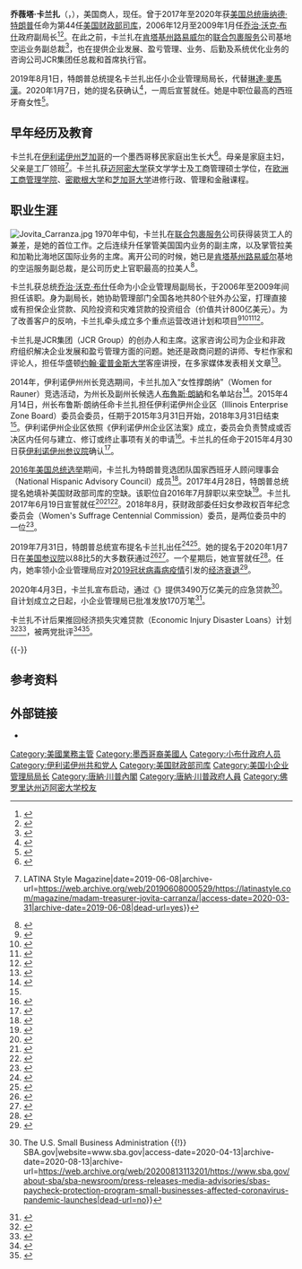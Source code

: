 {{noteTA
|G1=USState
|G2=USGov
|G3=PP
}}

{{Infobox officeholder
| name                = 乔薇塔·卡兰扎<br/>{{lang|en|Jovita Carranza}}
| image               = Administrator Jovita Carranza portrait.jpg
| office              = 第26任{{tsl|en|Administrator of the Small Business Administration|小企业管理局局长}}
| president           = [[唐納·川普|唐納·川普]]
| term_start          = 2020年1月14日
| term_end            = 2021年1月20日
| predecessor         = [[琳達·麥馬漢|琳達·麥馬漢]]
| successor           = [[伊莎贝尔·卡西利亚斯·古兹曼|伊莎贝尔·古兹曼]]
| office1             = 第44任[[美国财政部司库|美国财政部司库]]
| president1          = [[唐納·川普|唐納·川普]]
| term_start1         = 2017年6月19日
| term_end1           = 2020年1月14日
| predecessor1        = {{tsl|en|Rosa Gumataotao Rios|罗莎·古马塔奥托·里奥斯}}
| successor1          = 悬空
| office2             = {{tsl|en|Small Business Administration|小企业管理局}}副局长
| president2          = [[乔治·沃克·布什|乔治·沃克·布什]]
| term_start2         = 2006年12月15日
| term_end2           = 2009年1月20日
| predecessor2        = 梅兰妮·萨伯豪斯（Melanie Sabelhaus）<ref>{{cite web |url=https://www.congress.gov/nomination/109th-congress/1963 |title=PN1963 - Nomination of Jovita Carranza for Small Business Administration, 109th Congress (2005-2006) |date=2006-12-09 |website=www.congress.gov |access-date=2018-03-19 |archive-date=2019-10-13 |archive-url=https://web.archive.org/web/20191013201437/https://www.congress.gov/nomination/109th-congress/1963 |dead-url=no }}</ref>
| successor2          = {{tsl|en|Marie Johns|玛丽·约翰斯}}<ref>{{cite web |url=https://www.congress.gov/nomination/111th-congress/1310 |title=PN1310 - Nomination of Marie Collins Johns for Small Business Administration, 111th Congress (2009-2010) |date=2010-06-22 |website=www.congress.gov |access-date=2018-03-19 |archive-date=2019-04-28 |archive-url=https://web.archive.org/web/20190428093441/https://www.congress.gov/nomination/111th-congress/1310 |dead-url=no }}</ref>
| birth_date          = {{birth date and age|1949|6|29}}
| birth_place         = {{USA}}[[伊利诺伊州|伊利诺伊州]][[芝加哥|芝加哥]]
| death_date          = 
| death_place         = 
| party               = {{GOP}}
| education           = [[邁阿密大學_(佛罗里达州)|邁阿密大學]][[文学士|文学士]]、[[工商管理碩士|工商管理碩士]]
| footnotes           = 
}}
{{CSS image crop
|Image = 10 USD 2017 obverse.jpg
|bSize = 1829
|cWidth = 300
|cHeight = 100
|oTop = 550
|oLeft = 250
|Location = right
|Description = [[10美元纸币|10美元纸币]]上的乔薇塔签名
}}

'''乔薇塔·卡兰扎'''（{{lang-en|Jovita Carranza}}，{{bd|1949年|6月29日||}}），美国商人，现任{{tsl|en|Administrator of the Small Business Administration|小企业管理局局长}}。曾于2017年至2020年获[[美国总统|美国总统]][[唐纳德·特朗普|唐纳德·特朗普]]任命为第44任[[美国财政部司库|美国财政部司库]]，2006年12月至2009年1月任[[乔治·沃克·布什|乔治·沃克·布什]]政府{{tsl|en|Small Business Administration|小企业管理局}}副局长<ref>{{cite web |url=https://georgewbush-whitehouse.archives.gov/results/leadership/bio_1108.html# |title=results.gov : Resources For The President's Team |website=georgewbush-whitehouse.archives.gov |access-date=2018-03-19 |archive-date=2020-10-24 |archive-url=https://web.archive.org/web/20201024161206/https://georgewbush-whitehouse.archives.gov/results/leadership/bio_1108.html |dead-url=no }}</ref><ref>{{cite web |url=http://www.nsba.biz/editor/exec/view.cgi/2/1244/printer |title=Archived copy |access-date=2015-02-24 |dead-url=yes |archive-url=https://web.archive.org/web/20150224205020/http://www.nsba.biz/editor/exec/view.cgi/2/1244/printer |archive-date=2015-02-24 }}</ref>。在此之前，卡兰扎在[[肯塔基州|肯塔基州]][[路易维尔_(肯塔基州)|路易威尔]]的[[联合包裹服务|联合包裹服务]]公司基地空运业务副总裁<ref>{{cite web|url=https://www.congress.gov/nomination/109th-congress/1963|title=PN1963 - Nomination of Jovita Carranza for Small Business Administration, 109th Congress (2005-2006)|date=2006-12-09|website=www.congress.gov|access-date=2018-03-19|archive-date=2019-10-13|archive-url=https://web.archive.org/web/20191013201437/https://www.congress.gov/nomination/109th-congress/1963|dead-url=no}}</ref>，也在提供企业发展、盈亏管理、业务、后勤及系统优化业务的咨询公司JCR集团任总裁和首席执行官。

2019年8月1日，特朗普总统提名卡兰扎出任小企业管理局局长，代替[[琳達·麥馬漢|琳達·麥馬漢]]。2020年1月7日，她的提名获确认<ref>{{Cite web|url=https://www.senate.gov/legislative/LIS/roll_call_lists/roll_call_vote_cfm.cfm?congress=116&session=2&vote=00002|title=U.S. Senate: U.S. Senate Roll Call Votes 116th Congress - 2nd Session|website=www.senate.gov|accessdate=2021-01-16|archive-date=2020-12-14|archive-url=https://web.archive.org/web/20201214121800/https://www.senate.gov/legislative/LIS/roll_call_lists/roll_call_vote_cfm.cfm?congress=116&session=2&vote=00002|dead-url=no}}</ref>，一周后宣誓就任。她是{{tsl|en|Presidency of Donald Trump|唐纳德·特朗普总统任期|特朗普政府}}中职位最高的西班牙裔女性<ref>{{Cite web|url=https://www.cnn.com/2019/04/04/politics/small-business-administration-jovita-carranza/index.html|title=Trump to nominate Jovita Carranza as SBA administrator|first=Betsy|last=Klein|website=CNN|access-date=2020-03-31|archive-date=2020-11-08|archive-url=https://web.archive.org/web/20201108014320/https://www.cnn.com/2019/04/04/politics/small-business-administration-jovita-carranza/index.html|dead-url=no}}</ref>。

== 早年经历及教育 ==
卡兰扎在[[伊利诺伊州|伊利诺伊州]][[芝加哥|芝加哥]]的一个墨西哥移民家庭出生长大<ref>{{cite journal|url=https://www.questia.com/library/journal/1G1-216412665/educational-training-and-diversity-for-better-business|title=Educational Training and Diversity for Better Business: Interview with Jovita Carranza, Vice President of Air Operations/ World Port Manager at UPS|last=Wilczynski|first=Aimee V.|date=2005-01-01|journal=Harvard Journal of Hispanic Policy|volume=17|access-date=2018-03-19|archive-date=2021-01-16|archive-url=https://web.archive.org/web/20210116065420/https://www.gale.com/subject-matter|dead-url=no}}</ref>。母亲是家庭主妇，父亲是工厂领班<ref>{{Cite web|url=https://latinastyle.com/magazine/madam-treasurer-jovita-carranza/|title=Madam Treasurer Jovita Carranza {{!}} LATINA Style Magazine|date=2019-06-08|archive-url=https://web.archive.org/web/20190608000529/https://latinastyle.com/magazine/madam-treasurer-jovita-carranza/|access-date=2020-03-31|archive-date=2019-06-08|dead-url=yes}}</ref>。卡兰扎获[[邁阿密大學_(佛罗里达州)|迈阿密大学]]获文学学士及工商管理硕士学位，在[[欧洲工商管理学院|欧洲工商管理学院]]、[[密歇根大学|密歇根大学]]和[[芝加哥大学|芝加哥大学]]进修行政、管理和金融课程。

== 职业生涯 ==
[[File:Jovita_Carranza.jpg|thumb]]
1970年中旬，卡兰扎在[[联合包裹服务|联合包裹服务]]公司获得装货工人的兼差，是她的首位工作。之后连续升任掌管美国国内业务的副主席，以及掌管拉美和加勒比海地区国际业务的主席。离开公司的时候，她已是[[肯塔基州|肯塔基州]][[路易维尔_(肯塔基州)|路易威尔]]基地的空运服务副总裁，是公司历史上官职最高的拉美人<ref>{{cite web |last1=A. Mann |first1=David |title=Former UPSer takes reins of US SBA |url=https://www.bizjournals.com/louisville/news/2020/01/15/former-upser-takes-reins-of-us-sba.html |website=The Bussiness Journal |accessdate=2021-01-16 |date=2021-01-15 |archive-date=2021-01-16 |archive-url=https://web.archive.org/web/20210116065442/https://www.bizjournals.com/louisville/news/2020/01/15/former-upser-takes-reins-of-us-sba.html |dead-url=no }}</ref>。

卡兰扎获总统[[乔治·沃克·布什|乔治·沃克·布什]]任命为小企业管理局副局长，于2006年至2009年间担任该职。身为副局长，她协助管理部门全国各地共80个驻外办公室，打理直接或有担保企业贷款、风险投资和灾难贷款的投资组合（价值共计800亿美元）。为了改善客户的反响，卡兰扎牵头成立多个重点运营改进计划和项目<ref>{{cite web|url=http://www.nsba.biz/editor/exec/view.cgi/2/1244/printer|title=Archived copy|access-date=2015-02-24|dead-url=yes|archive-url=https://web.archive.org/web/20150224205020/http://www.nsba.biz/editor/exec/view.cgi/2/1244/printer|archive-date=2015-02-24}}</ref><ref>{{cite web |url=https://www.bizjournals.com/louisville/stories/2007/05/28/story11.html?page=all |title=Jovita Carranza embraces new role at SBA |last=Jeffords |first=Sarah |date=2007-05-28 |website=www.bizjournals.com |accessdate=2021-01-16 |archive-date=2015-02-24 |archive-url=https://web.archive.org/web/20150224200731/http://www.bizjournals.com/louisville/stories/2007/05/28/story11.html?page=all |dead-url=no }}</ref><ref>{{cite web|url=http://www.inc.com/news/briefs/200612/1205sba.html|title=Confirmation Hearing for Deputy SBA Leader|access-date=2018-03-19|archive-date=2019-07-29|archive-url=https://web.archive.org/web/20190729083314/https://www.inc.com/news/briefs/200612/1205sba.html|dead-url=no}}</ref><ref>{{cite web|url=http://www.sba.gov/idc/groups/public/documents/sba_homepage/news_release_08_76.pdf|title=SBA Launches Electronic Disaster Loan Application|access-date=2018-09-10|dead-url=yes|archive-url=https://web.archive.org/web/20080916071346/http://www.sba.gov/idc/groups/public/documents/sba_homepage/news_release_08_76.pdf|archive-date=2008-09-16}}</ref>。

卡兰扎是JCR集团（JCR Group）的创办人和主席。这家咨询公司为企业和非政府组织解决企业发展和盈亏管理方面的问题。她还是政商问题的讲师、专栏作家和评论人，担任华盛顿[[约翰·霍普金斯大学|约翰·霍普金斯大学]]客座讲授，在多家媒体发表相关文章<ref>{{cite web|url=http://townhall.com/columnists/jovitacarranza/|title=Jovita Carranza Articles - Political Columnist & Commentator - Jovita Carranza|website=Townhall|access-date=2018-03-19|archive-date=2020-09-30|archive-url=https://web.archive.org/web/20200930165754/https://townhall.com/columnists/jovitacarranza/|dead-url=no}}</ref>。

2014年，伊利诺伊州州长竞选期间，卡兰扎加入“女性撑朗纳”（Women for Rauner）竞选活动，为州长及副州长候选人[[布魯斯·朗納|布魯斯·朗納]]和{{le|伊夫琳·桑吉内蒂|Evelyn Sanguinetti}}名单站台<ref>{{cite web|url=http://brucerauner.com/rauner-announces-women-for-rauner-coalition|title=Archived copy|access-date=2015-02-24|dead-url=yes|archive-url=https://web.archive.org/web/20150224213559/http://brucerauner.com/rauner-announces-women-for-rauner-coalition|archive-date=2015-02-24}}</ref>。2015年4月14日，州长布鲁斯·朗纳任命卡兰扎担任伊利诺伊州企业区（Illinois Enterprise Zone Board）委员会委员，任期于2015年3月31日开始，2018年3月31日结束<ref name="IEZB Confirmation"/>。伊利诺伊州企业区依照《伊利诺伊州企业区法案》成立，委员会负责赞成或否决区内任何与建立、修订或终止事项有关的申请<ref>{{cite web|last=Gruber|first=Amanda|title=Publication 425: State Board and Commission Descriptions|publisher=Illinois Legislative Research Unit|date=2018-08-01|access-date=2018-12-14|page=510|url=http://www.ilga.gov/commission/lru/Descriptions.pdf|archive-date=2018-12-15|archive-url=https://web.archive.org/web/20181215122202/http://www.ilga.gov/commission/lru/Descriptions.pdf|dead-url=no}}</ref>。卡兰扎的任命于2015年4月30日获[[伊利诺伊州参议院|伊利诺伊州参议院]]确认<ref name="IEZB Confirmation">{{cite letter|last=Rauner|first=Bruce|title=Appointment Message 990162|date=2015-04-14|publisher=[[伊利诺伊州参议院|Illinois Senate]]|access-date=2020-06-29|url=http://www.ilga.gov/legislation/fulltext.asp?DocName=&SessionId=88&GA=99&DocTypeId=AM&DocNum=990162&GAID=13&LegID=90929&SpecSess=&Session=|archive-date=2021-01-16|archive-url=https://web.archive.org/web/20210116065424/https://www.ilga.gov/legislation/fulltext.asp?DocName=&SessionId=88&GA=99&DocTypeId=AM&DocNum=990162&GAID=13&LegID=90929&SpecSess=&Session=|dead-url=no}}</ref>。

[[2016年美国总统选举|2016年美国总统选举]]期间，卡兰扎为特朗普竞选团队国家西班牙人顾问理事会（National Hispanic Advisory Council）成员<ref>{{Cite web|url=https://politi.co/2FPn5Az|title=Trump names Jovita Carranza, U.S. treasurer, to head SBA|last=Choi|first=Matthew|website=POLITICO|language=en|access-date=2020-04-02|archive-date=2021-01-16|archive-url=https://web.archive.org/web/20210116065454/https://www.politico.com/story/2019/04/04/trump-jovita-carranza-mcmahon-sba-superpac-1258098|dead-url=no}}</ref>。2017年4月28日，特朗普总统提名她填补美国财政部司库的空缺。该职位自{{tsl|en|Rosa Gumataotao Rios|罗莎·古马塔奥托·里奥斯}}2016年7月辞职以来空缺<ref>{{cite web|url=https://www.whitehouse.gov/presidential-actions/president-donald-j-trump-announces-key-additions-administration-24/|title="President Donald J. Trump Announces Key Additions to his Administration", White House, April 28, 2017|access-date=2020-01-07|archive-date=2018-02-23|archive-url=https://web.archive.org/web/20180223174931/https://www.whitehouse.gov/presidential-actions/president-donald-j-trump-announces-key-additions-administration-24/|dead-url=no}}</ref>。卡兰扎2017年6月19日宣誓就任<ref>{{cite web|url=https://www.pbs.org/newshour/politics/jovita-carranza-sworn-u-s-treasurer|title=Jovita Carranza sworn in as U.S. Treasurer|website=PBS NewsHour|access-date=2018-03-19|archive-date=2020-11-11|archive-url=https://web.archive.org/web/20201111215709/https://www.pbs.org/newshour/politics/jovita-carranza-sworn-u-s-treasurer|dead-url=no}}</ref><ref>{{Cite web|url=https://apnews.com/e092bee9b7f04466a88dfaad05c6da74|title=Jovita Carranza sworn in as 44th US Treasurer|date=2017-06-19|website=AP NEWS|accessdate=2021-01-16|archive-date=2021-01-16|archive-url=https://web.archive.org/web/20210116065426/https://apnews.com/e092bee9b7f04466a88dfaad05c6da74|dead-url=no}}</ref><ref>{{Cite web|url=https://apnews.com/7712409521c34bf084d02eee79936685|title=New money: Mnuchin and Carranza now on the dollar bill|website=AP NEWS|accessdate=2021-01-16|archive-date=2020-11-09|archive-url=https://web.archive.org/web/20201109031657/https://apnews.com/7712409521c34bf084d02eee79936685|dead-url=no}}</ref>。2018年8月，获财政部委任妇女参政权百年纪念委员会（Women's Suffrage Centennial Commission）委员，是两位委员中的一位<ref>{{Cite web|url=https://www.whitehouse.gov/presidential-actions/president-donald-j-trump-announces-intent-nominate-designate-appoint-personnel-key-administration-posts/|title=President Donald J. Trump Announces Intent to Nominate, Designate, and Appoint Personnel to Key Administration Posts|website=The White House|accessdate=2021-01-16|archive-date=2020-11-28|archive-url=https://web.archive.org/web/20201128142206/https://www.whitehouse.gov/presidential-actions/president-donald-j-trump-announces-intent-nominate-designate-appoint-personnel-key-administration-posts/|dead-url=no}}</ref>。

2019年7月31日，特朗普总统宣布提名卡兰扎出任{{tsl|en|Administrator of the Small Business Administration|小企业管理局局长}}<ref>{{Cite web|url=https://www.whitehouse.gov/presidential-actions/president-donald-j-trump-announces-intent-nominate-appoint-individuals-key-administration-posts-15/|title=President Donald J. Trump Announces Intent to Nominate and Appoint Individuals to Key Administration Posts|website=The White House|language=en-US|access-date=2020-01-03|archive-date=2019-12-10|archive-url=https://web.archive.org/web/20191210012830/https://www.whitehouse.gov/presidential-actions/president-donald-j-trump-announces-intent-nominate-appoint-individuals-key-administration-posts-15/|dead-url=no}}</ref><ref>{{Cite web|url=https://apnews.com/ebf2f2ec782f41a180d69913fec5360c|title=Trump taps Carranza as Small Business Administration chief|date=2019-04-05|website=AP NEWS|accessdate=2021-01-16|archive-date=2019-08-16|archive-url=https://web.archive.org/web/20190816131145/https://apnews.com/ebf2f2ec782f41a180d69913fec5360c|dead-url=no}}</ref>。她的提名于2020年1月7日在[[美国参议院|美国参议院]]以88比5的大多数获通过<ref>{{Cite web|url=https://thehill.com/policy/finance/477152-senate-confirms-trump-pick-for-small-business-chief|title=Senate confirms Trump pick for small business chief|first=Naomi|last=Jagoda|date=2020-01-07|website=TheHill|accessdate=2021-01-16|archive-date=2020-11-25|archive-url=https://web.archive.org/web/20201125023211/https://thehill.com/policy/finance/477152-senate-confirms-trump-pick-for-small-business-chief|dead-url=no}}</ref><ref>{{Cite web|url=https://www.americanbanker.com/news/jovita-carranza-confirmed-as-sba-administrator-after-nine-month-delay|title=Jovita Carranza confirmed as SBA administrator after nine-month delay|website=American Banker|accessdate=2021-01-16|archive-date=2020-10-26|archive-url=https://web.archive.org/web/20201026092902/https://www.americanbanker.com/news/jovita-carranza-confirmed-as-sba-administrator-after-nine-month-delay|dead-url=no}}</ref>。一个星期后，她宣誓就任<ref>{{Cite press release |title=Jovita Carranza Sworn in as 26th SBA Administrator |date=2020-01-14 |publisher=United States Small Business Administration |url=https://www.sba.gov/about-sba/sba-newsroom/press-releases-media-advisories/jovita-carranza-sworn-26th-sba-administrator |access-date=2020-04-08 |archive-url=https://web.archive.org/web/20200408194403/https://www.sba.gov/about-sba/sba-newsroom/press-releases-media-advisories/jovita-carranza-sworn-26th-sba-administrator |archive-date=2020-04-08 |dead-url=no }}</ref>。任内，她率领小企业管理局应对[[2019冠状病毒病疫情|2019冠状病毒病疫情]]引发的[[2019冠状病毒病疫情引发的经济衰退|经济衰退]]<ref>{{cite web | last1=Hayashi | first1=Yuka | title=Small Business Administration's New Boss Has Big Job Ahead | url=https://www.wsj.com/articles/small-business-administrations-new-boss-has-big-job-ahead-11585396801 | date=2020-03-28 | work=The Wall Street Journal | access-date=2020-03-28 | archive-date=2020-08-06 | archive-url=https://web.archive.org/web/20200806163352/https://www.wsj.com/articles/small-business-administrations-new-boss-has-big-job-ahead-11585396801 | dead-url=no }}</ref>。

2020年4月3日，卡兰扎宣布启动{{tsl|en|Paycheck Protection Program|薪资保护计划}}，通过《{{tsl|en|Coronavirus Aid, Relief, and Economic Security Act|冠状病毒援助、救济及经济安全法}}》提供3490万亿美元的应急贷款<ref>{{Cite web|url=https://www.sba.gov/about-sba/sba-newsroom/press-releases-media-advisories/sbas-paycheck-protection-program-small-businesses-affected-coronavirus-pandemic-launches|title=SBA's Paycheck Protection Program for Small Businesses Affected by the Coronavirus Pandemic Launches {{!}} The U.S. Small Business Administration {{!}} SBA.gov|website=www.sba.gov|access-date=2020-04-13|archive-date=2020-08-13|archive-url=https://web.archive.org/web/20200813113201/https://www.sba.gov/about-sba/sba-newsroom/press-releases-media-advisories/sbas-paycheck-protection-program-small-businesses-affected-coronavirus-pandemic-launches|dead-url=no}}</ref>。自计划成立之日起，小企业管理局已批准发放170万笔{{le|可免除贷款|forgivable loans}}<ref>{{Cite web|title=SBA: PPP processed more than 14 years worth of loans in less than 14 days|url=https://www.usatoday.com/story/opinion/todaysdebate/2020/04/20/sba-ppp-14-years-worth-loans-14-days-editorials-debates/5167961002/|last=Carranza|first=Jovita|website=USA TODAY|language=en-US|access-date=2020-05-01|archive-date=2020-12-12|archive-url=https://web.archive.org/web/20201212075659/https://www.usatoday.com/story/opinion/todaysdebate/2020/04/20/sba-ppp-14-years-worth-loans-14-days-editorials-debates/5167961002/|dead-url=no}}</ref>。

卡兰扎不计后果推回经济损失灾难贷款（Economic Injury Disaster Loans）计划<ref>{{cite news|url=https://www.wsj.com/articles/sba-under-fire-for-failing-to-get-aid-to-struggling-small-businesses-11586343600|title=SBA Under Fire for Failing to Get Aid to Struggling Small Businesses|date=2020-04-08|publisher=WSJ|accessdate=2021-01-16|archive-date=2020-11-25|archive-url=https://web.archive.org/web/20201125030128/https://www.wsj.com/articles/sba-under-fire-for-failing-to-get-aid-to-struggling-small-businesses-11586343600|dead-url=no}}</ref><ref>{{cite news|url=https://www.washingtonpost.com/business/2020/04/15/another-sba-program-is-severely-backlogged-running-low-funds/|title=Small-business program intended for quick grants is running weeks behind|date=2020-05-09|publisher=US Congress|accessdate=2021-01-16|archive-date=2020-12-11|archive-url=https://web.archive.org/web/20201211220339/https://www.washingtonpost.com/business/2020/04/15/another-sba-program-is-severely-backlogged-running-low-funds/|dead-url=no}}</ref>，被两党批评<ref>{{cite news|url=https://www.cardin.senate.gov/newsroom/press/release/in-new-letter-to-sba-administrator-cardin-schumer-and-shaheen-call-on-sba-to-reverse-policy-that-limits-economic-disaster-loan-program-eidl-loans-to-150k-and-demand-sba-open-up-program-to-non-farm-applicants|title=Letter to SBA Administrator, Cardin, Schumer, And Shaheen Call On SBA To Reverse Policy That Limits Economic Disaster Loan Program (EIDL) Loans To $150K And Demand SBA Open Up Program To Non-Farm Applicants|date=2020-04-08|publisher=WSJ|accessdate=2021-01-16|archive-date=2020-12-09|archive-url=https://web.archive.org/web/20201209190510/https://www.cardin.senate.gov/newsroom/press/release/in-new-letter-to-sba-administrator-cardin-schumer-and-shaheen-call-on-sba-to-reverse-policy-that-limits-economic-disaster-loan-program-eidl-loans-to-150k-and-demand-sba-open-up-program-to-non-farm-applicants|dead-url=no}}</ref><ref>{{cite news|url=https://www.sbc.senate.gov/public/index.cfm/2020/6/now-rubio-chairs-hearing-on-the-implementation-of-title-i-of-the-cares-act|title=Rubio Chairs Hearing on the Implementation of Title I of the CARES Act|date=2020-06-10|publisher=US Congress|accessdate=2021-01-16|archive-date=2020-12-09|archive-url=https://web.archive.org/web/20201209173620/https://www.sbc.senate.gov/public/index.cfm/2020/6/now-rubio-chairs-hearing-on-the-implementation-of-title-i-of-the-cares-act|dead-url=no}}</ref>。

{{-}}

==参考资料==
{{Reflist|2}}

==外部链接==
{{Commons category|Jovita Carranza}}
*{{C-SPAN|jovitacarranza}}
{{s-start}}
{{s-off}}
{{s-bef|before={{tsl|en|Chris Pilkerton|克里斯·皮尔克顿}}<br>代理}}
{{s-ttl|title={{tsl|en|Administrator of the Small Business Administration|小企业管理局局长}}|years=2020年–至今}}
{{s-inc}}
{{s-end}}

{{Donald Trump cabinet}}

{{DEFAULTSORT:Carranza, Jovita}}
[[Category:美國業務主管|Category:美國業務主管]]
[[Category:墨西哥裔美國人|Category:墨西哥裔美國人]]
[[Category:小布什政府人员|Category:小布什政府人员]]
[[Category:伊利诺伊州共和党人|Category:伊利诺伊州共和党人]]
[[Category:美国财政部司库|Category:美国财政部司库]]
[[Category:美国小企业管理局局长|Category:美国小企业管理局局长]]
[[Category:唐納·川普內閣|Category:唐納·川普內閣]]
[[Category:唐納·川普政府人員|Category:唐納·川普政府人員]]
[[Category:佛罗里达州迈阿密大学校友|Category:佛罗里达州迈阿密大学校友]]